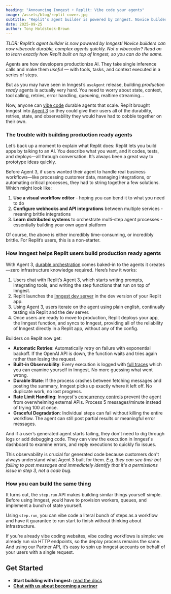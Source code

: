 ```yaml
---
heading: "Announcing Inngest + Replit: Vibe code your agents"
image: /assets/blog/replit-cover.jpg
subtitle: "Replit’s agent builder is powered by Inngest. Novice builders can now vibecode durable, complex agents quickly. Not a vibecoder? Read on to learn exactly how Replit built on top of Inngest, so you can do the same."
date: 2025-09-25
author: Tony Holdstock-Brown
---
```


*TLDR: Replit’s agent builder is now powered by Inngest! Novice builders can now vibecode durable, complex agents quickly. Not a vibecoder? Read on to learn exactly how Replit built on top of Inngest, so you can do the same.*

Agents are how developers productionize AI. They take single inference calls and make them *useful* — with tools, tasks, and context executed in a series of steps.

But as you may have seen in Inngest’s `useAgent` release, building *production ready* agents is actually very hard. You need to worry about state, context, tool calling, retries, error handling, queueing, realtime streaming…

Now, anyone can [vibe code](https://blog.replit.com/what-is-vibe-coding) durable agents that scale. Replit brought Inngest into [Agent 3](https://replit.com/agent3) so they could give their users all of the durability, retries, state, and observability they would have had to cobble together on their own.

### The trouble with building production ready agents

Let’s back up a moment to explain what Replit does: Replit lets you build apps by talking to an AI. You describe what you want, and it codes, tests, and deploys—all through conversation. It’s always been a great way to prototype ideas quickly.

Before Agent 3, if users wanted their agent to handle real business workflows—like processing customer data, managing integrations, or automating critical processes, they had to string together a few solutions. Which might look like:

1. **Use a visual workflow editor** - hoping you can bend it to what you need to do
2. **Configure webhooks and API integrations** between multiple services - meaning brittle integrations
3. **Learn distributed systems** to orchestrate multi-step agent processes - essentially building your own agent platform

Of course, the above is either incredibly time-consuming, or incredibly brittle.  For Replit’s users, this is a non-starter. 

### How Inngest helps Replit users build production ready agents

With Agent 3, [durable orchestration](/blog/principles-of-durable-execution?ref=blog-inngest-replit-vibe-code-ai-agents) comes baked-in to the agents it creates—zero infrastructure knowledge required. Here’s how it works:

1. Users chat with Replit’s Agent 3, which starts writing prompts, integrating tools, and writing the step functions that run on top of Inngest.
2. Replit launches the [Inngest dev server](/docs/dev-server?ref=blog-inngest-replit-vibe-code-ai-agents) in the dev version of your Replit app.
3. Using Agent 3, users iterate on the agent using plain english, continually testing via Replit and the dev server.
4. Once users are ready to move to production, Replit deploys your app, the Inngest function, and syncs to Inngest, providing all of the reliability of Inngest directly in a Replit app, without any of the config.

Builders on Replit now get:

- **Automatic Retries**: Automatically retry on failure with exponential backoff. If the OpenAI API is down, the function waits and tries again rather than losing the request.
- **Built-in Observability**: Every execution is logged with [full traces](/docs/platform/monitor/inspecting-function-runs?ref=blog-inngest-replit-vibe-code-ai-agents) which you can examine yourself in Inngest. No more guessing what went wrong.
- **Durable State**: If the process crashes between fetching messages and posting the summary, Inngest picks up exactly where it left off. No duplicate work, no lost progress.
- **Rate Limit Handling**: Inngest's [concurrency controls](/docs/guides/concurrency?ref=blog-inngest-replit-vibe-code-ai-agents) prevent the agent from overwhelming external APIs. Process 5 messages/minute instead of trying 100 at once.
- **Graceful Degradation**: Individual steps can fail without killing the entire workflow. The agent can still post partial results or meaningful error messages.

And if a user’s generated agent starts failing, they don't need to dig through logs or add debugging code. They can view the execution in Inngest's dashboard to examine errors, and reply executions to quickly fix issues.

This observability is crucial for generated code because customers don't always understand what Agent 3 built for them. *E.g. they can see their bot failing to post messages and immediately identify that it's a permissions issue in step 3, not a code bug.*

### **How you can build the same thing**

It turns out, the `step.run` API makes building similar things yourself simple.  Before using Inngest, you’d have to provision workers, queues, and implement a bunch of state yourself.

Using `step.run`, you can vibe code a literal bunch of steps as a workflow and have it guarantee to run start to finish without thinking about infrastructure.

If you’re already vibe coding websites, vibe coding workflows is simple:  we already run via HTTP endpoints, so the deploy process remains the same.  And using our Partner API, it’s easy to spin up Inngest accounts on behalf of your users with a single request.

## Get Started

- **Start building with Inngest:** [read the docs](https://agentkit.inngest.com/streaming/overview?ref=blog-replit)
- [**Chat with us about becoming a partner**](/contact?ref=blog-replit)
